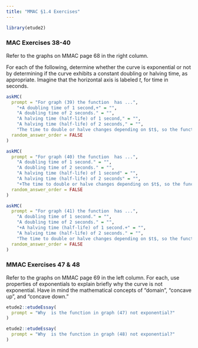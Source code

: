 ```yaml
---
title: "MMAC §1.4 Exercises"
---
```


```r
library(etude2)
```

### MAC Exercises 38-40

Refer to the graphs on  MMAC page 68 in the right column.

For each of the following, determine whether the curve is exponential or not by determining if the curve exhibits a constant doubling or halving time, as appropriate. Imagine that the horizontal axis is labeled $t$, for time in seconds.

```r
askMC(
  prompt = "For graph (39) the function  has ...",
    "+A doubling time of 1 second,+" = "",
    "A doubling time of 2 seconds." = "",
    "A halving time (half-life) of 1 second," = "",
    "A halving time (half-life) of 2 seconds," = "",
    "The time to double or halve changes depending on $t$, so the function is not exponential." = "",
  random_answer_order = FALSE
)
```

```r
askMC(
  prompt = "For graph (40) the function  has ...",
    "A doubling time of 1 second." = "",
    "A doubling time of 2 seconds." = "",
    "A halving time (half-life) of 1 second" = "",
    "A halving time (half-life) of 2 seconds" = "",
    "+The time to double or halve changes depending on $t$, so the function is not exponential.+" = "",
  random_answer_order = FALSE
)
```

```r
askMC(
  prompt = "For graph (41) the function  has ...",
    "A doubling time of 1 second." = "",
    "A doubling time of 2 seconds." = "",
    "+A halving time (half-life) of 1 second.+" = "",
    "A halving time (half-life) of 2 seconds." = "",
    "The time to double or halve changes depending on $t$, so the function is not exponential." = "",
  random_answer_order = FALSE
)
```

### MMAC Exercises 47 & 48

Refer to the graphs on MMAC page 69 in the left column. For each, use properties of exponentials to explain briefly why the curve is not exponential. Have in mind the mathematical concepts of "domain", "concave up", and "concave down."

```r
etude2::etudeEssay(
  prompt = "Why  is the function in graph (47) not exponential?"
)
```

```r
etude2::etudeEssay(
  prompt = "Why  is the function in graph (48) not exponential?"
)
```



